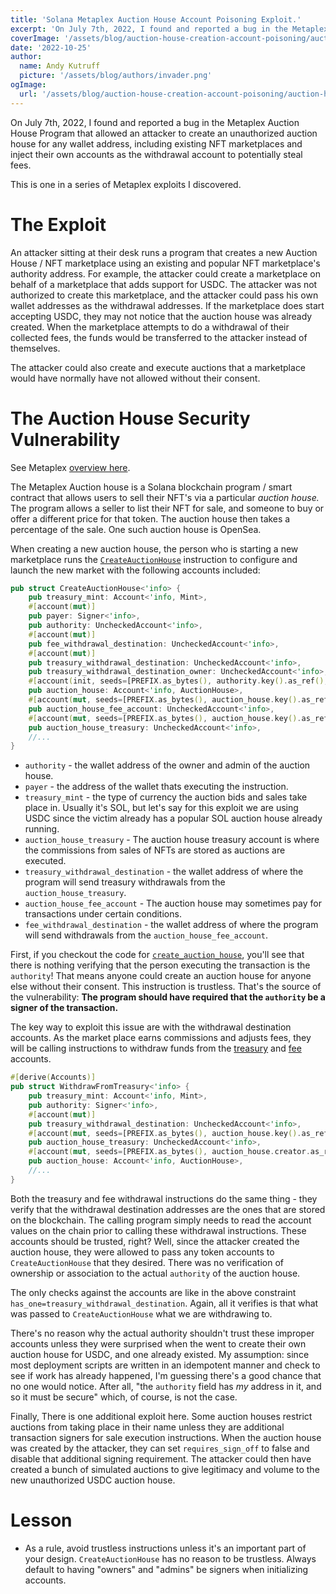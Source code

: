 ```yaml
---
title: 'Solana Metaplex Auction House Account Poisoning Exploit.'
excerpt: 'On July 7th, 2022, I found and reported a bug in the Metaplex Auction House Program that allowed an attacker to create an unauthorized auction house for any wallet address, including existing NFT marketplaces and inject their own accounts as the withdrawal account to potentially steal fees. '
coverImage: '/assets/blog/auction-house-creation-account-poisoning/auction-house-creation-account-poisoning-512.png'
date: '2022-10-25'
author:
  name: Andy Kutruff
  picture: '/assets/blog/authors/invader.png'
ogImage:
  url: '/assets/blog/auction-house-creation-account-poisoning/auction-house-creation-account-poisoning-512.png'
---
```


On July 7th, 2022, I found and reported a bug in the Metaplex Auction House Program that allowed an attacker to create an unauthorized auction house for any wallet address, including existing NFT marketplaces and inject their own accounts as the withdrawal account to potentially steal fees. 

This is one in a series of Metaplex exploits I discovered.

# The Exploit

An attacker sitting at their desk runs a program that creates a new Auction House / NFT marketplace using an existing and popular NFT marketplace's authority address.  For example, the attacker could create a marketplace on behalf of a marketplace that adds support for USDC.  The attacker was not authorized to create this marketplace, and the attacker could pass his own wallet addresses as the withdrawal addresses.  If the marketplace does start accepting USDC, they may not notice that the auction house was already created.  When the marketplace attempts to do a withdrawal of their collected fees, the funds would be transferred to the attacker instead of themselves.

The attacker could also create and execute auctions that a marketplace would have normally have not allowed without their consent.

# The Auction House Security Vulnerability

See Metaplex [overview here](https://docs.metaplex.com/programs/auction-house/overview).

The Metaplex Auction house is a Solana blockchain program / smart contract that allows users to sell their NFT's via a particular *auction house.*  The program allows a seller to list their NFT for sale, and someone to buy or offer a different price for that token.  The auction house then takes a percentage of the sale.  One such auction house is OpenSea.  

When creating a new auction house, the person who is starting a new marketplace runs the [`CreateAuctionHouse`](https://github.com/metaplex-foundation/metaplex-program-library/blob/615526580a0a5433099f94db638557e3cd5ef1c6/auction-house/program/src/lib.rs#L1370) instruction to configure and launch the new market with the following accounts included:

```rust
pub struct CreateAuctionHouse<'info> {    
    pub treasury_mint: Account<'info, Mint>,
    #[account(mut)]
    pub payer: Signer<'info>,
    pub authority: UncheckedAccount<'info>,
    #[account(mut)]
    pub fee_withdrawal_destination: UncheckedAccount<'info>,
    #[account(mut)]
    pub treasury_withdrawal_destination: UncheckedAccount<'info>,
    pub treasury_withdrawal_destination_owner: UncheckedAccount<'info>,
    #[account(init, seeds=[PREFIX.as_bytes(), authority.key().as_ref(), treasury_mint.key().as_ref()], bump, space=AUCTION_HOUSE_SIZE, payer=payer)]
    pub auction_house: Account<'info, AuctionHouse>,
    #[account(mut, seeds=[PREFIX.as_bytes(), auction_house.key().as_ref(), FEE_PAYER.as_bytes()], bump=fee_payer_bump)]
    pub auction_house_fee_account: UncheckedAccount<'info>,
    #[account(mut, seeds=[PREFIX.as_bytes(), auction_house.key().as_ref(), TREASURY.as_bytes()], bump=treasury_bump)]
    pub auction_house_treasury: UncheckedAccount<'info>,    
    //...
}
```

* `authority` - the wallet address of the owner and admin of the auction house.
* `payer` - the address of the wallet thats executing the instruction.
* `treasury_mint` - the type of currency the auction bids and sales take place in.  Usually it's SOL, but let's say for this exploit we are using USDC since the victim already has a popular SOL auction house already running.  
* `auction_house_treasury` - The auction house treasury account is where the commissions from sales of NFTs are stored as auctions are executed.
* `treasury_withdrawal_destination` - the wallet address of where the program will send treasury withdrawals from the `auction_house_treasury`. 
* `auction_house_fee_account` - The auction house may sometimes pay for transactions under certain conditions.  
* `fee_withdrawal_destination` - the wallet address of where the program will send withdrawals from the `auction_house_fee_account`.  

First, if you checkout the code for [`create_auction_house`](https://github.com/metaplex-foundation/metaplex-program-library/blob/615526580a0a5433099f94db638557e3cd5ef1c6/auction-house/program/src/lib.rs#L201), you'll see that there is nothing verifying that the person executing the transaction is the `authority`!  That means anyone could create an auction house for anyone else without their consent.  This instruction is trustless.  That's the source of the vulnerability: **The program should have required that the `authority` be a signer of the transaction.**  

The key way to exploit this issue are with the withdrawal destination accounts.  As the market place earns commissions and adjusts fees, they will be calling instructions to withdraw funds from the [treasury](https://github.com/metaplex-foundation/metaplex-program-library/blob/615526580a0a5433099f94db638557e3cd5ef1c6/auction-house/program/src/lib.rs#L1441) and [fee](https://github.com/metaplex-foundation/metaplex-program-library/blob/615526580a0a5433099f94db638557e3cd5ef1c6/auction-house/program/src/lib.rs#L1463) accounts.   

```rust 
#[derive(Accounts)]
pub struct WithdrawFromTreasury<'info> {
    pub treasury_mint: Account<'info, Mint>,
    pub authority: Signer<'info>,
    #[account(mut)]
    pub treasury_withdrawal_destination: UncheckedAccount<'info>,
    #[account(mut, seeds=[PREFIX.as_bytes(), auction_house.key().as_ref(), TREASURY.as_bytes()], bump=auction_house.treasury_bump)]
    pub auction_house_treasury: UncheckedAccount<'info>,
    #[account(mut, seeds=[PREFIX.as_bytes(), auction_house.creator.as_ref(), treasury_mint.key().as_ref()], bump=auction_house.bump, has_one=authority, has_one=treasury_mint, has_one=treasury_withdrawal_destination, has_one=auction_house_treasury)]
    pub auction_house: Account<'info, AuctionHouse>,
    //...
}
```
Both the treasury and fee withdrawal instructions do the same thing - they verify that the withdrawal destination addresses are the ones that are stored on the blockchain.  The calling program simply needs to read the account values on the chain prior to calling these withdrawal instructions.  These accounts should be trusted, right?  Well, since the attacker created the auction house, they were allowed to pass any token accounts to `CreateAuctionHouse` that they desired. There was no verification of ownership or association to the actual `authority` of the auction house.

The only checks against the accounts are like in the above constraint `has_one=treasury_withdrawal_destination`.  Again, all it verifies is that what was passed to `CreateAuctionHouse` what we are withdrawing to.  

There's no reason why the actual authority shouldn't trust these improper accounts unless they were surprised when the went to create their own auction house for USDC, and one already existed.  My assumption: since most deployment scripts are written in an idempotent manner and check to see if work has already happened, I'm guessing there's a good chance that no one would notice.  After all, "the `authority` field has *my* address in it, and so it must be secure" which, of course, is not the case.

Finally, There is one additional exploit here. Some auction houses restrict auctions from taking place in their name unless they are additional transaction signers for sale execution instructions. When the auction house was created by the attacker, they can set `requires_sign_off` to false and disable that additional signing requirement.  The attacker could then have created a bunch of simulated auctions to give legitimacy and volume to the new unauthorized USDC auction house.

# Lesson

* As a rule, avoid trustless instructions unless it's an important part of your design. `CreateAuctionHouse` has no reason to be trustless.  Always default to having "owners" and "admins" be signers when initializing accounts.